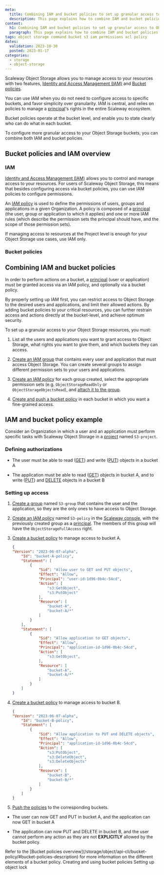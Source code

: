 ```yaml
---
meta:
  title: Combining IAM and bucket policies to set up granular access to Object Storage
  description: This page explains how to combine IAM and bucket policies to manage granular access and action permissions for Object Storage resources.
content:
  h1: Combining IAM and bucket policies to set up granular access to Object Storage
  paragraph: This page explains how to combine IAM and bucket policies to manage granular access and action permissions for Object Storage resources.
tags: object storage command bucket s3 iam permissions acl policy
dates:
  validation: 2023-10-30
  posted: 2023-01-17
categories:
  - storage
  - object-storage
---
```


Scaleway Object Storage allows you to manage access to your resources with two features, [Identity and Access Management (IAM)](/identity-and-access-management/iam/concepts/#iam) and [Bucket policies](/storage/object/api-cli/bucket-policy/).

You can use IAM when you do not need to configure access to specific buckets, and favor simplicity over granularity. IAM is central, and relies on policies to manage a [principal](/identity-and-access-management/iam/concepts/#principal)'s rights in the entire Scaleway ecosystem.

Bucket policies operate at the bucket level, and enable you to state clearly who can do what in each bucket.

To configure more granular access to your Object Storage buckets, you can combine both IAM and bucket policies.

## Bucket policies and IAM overview

### IAM

[Identity and Access Management (IAM)](/identity-and-access-management/iam/concepts/#iam) allows you to control and manage access to your resources. For users of Scaleway Object Storage, this means that besides configuring access via bucket policies, you can use IAM policies to configure permissions.

An [IAM policy](/identity-and-access-management/iam/concepts/#policy) is used to define the permissions of users, groups and applications in a given Organization. A policy is composed of a [principal](/identity-and-access-management/iam/concepts/#principal) (the user, group or application to which it applies) and one or more IAM rules (which describe the permission sets the principal should have, and the scope of those permission sets).

If managing access to resources at the Project level is enough for your Object Storage use cases, use IAM only.

### Bucket policies

<Macro id="storage-bucket-policy" />

## Combining IAM and bucket policies

<Lightbox src="scaleway-bucket-policy-iam-table.webp" alt="" />

In order to perform actions on a bucket, a [principal](/storage/object/concepts/#principal) (user or application) must be granted access via an IAM policy, and optionally via a bucket policy.

By properly setting up IAM first, you can restrict access to Object Storage to the desired users and applications, and limit their allowed actions. By adding bucket policies to your critical resources, you can further restrain access and actions directly at the bucket-level, and achieve optimum security.

To set up a granular access to your Object Storage resources, you must:

1. List all the users and applications you want to grant access to Object Storage, what rights you want to give them, and which buckets they can access.

2. [Create an IAM group](/identity-and-access-management/iam/how-to/create-group/) that contains every user and application that must access Object Storage. 
    <Message type="note">
        You can create several groups to assign different permission sets to your users and applications.
    </Message>
3. [Create an IAM policy](/identity-and-access-management/iam/how-to/create-policy/) for each group created, select the appropriate permission sets (e.g. `ObjectStorageReadOnly` or `ObjectStorageObjectsRead`), and [attach it to the group](/docs/identity-and-access-management/iam/how-to/manage-groups/#attach-a-policy-to-a-group). 

4. [Create and push a bucket policy](/storage/object/api-cli/create-bucket-policy/) in each bucket in which you want a fine-grained access.

<Macro id="important-bucket-policy" />

## IAM and bucket policy example

Consider an Organization in which a user and an application must perform specific tasks with Scaleway Object Storage in a [project](/console/my-project/concepts/#project) named `S3-project`.

### Defining authorizations

- The user must be able to read ([GET](/storage/object/api-cli/object-operations/#getobject)) and write ([PUT](/storage/object/api-cli/object-operations/#putobject)) objects in a bucket A

- The application must be able to read ([GET](/storage/object/api-cli/object-operations/#getobject)) objects in bucket A, and to write ([PUT](/storage/object/api-cli/object-operations/#putobject)) and [DELETE](/storage/object/api-cli/object-operations/#deleteobjects) objects in a bucket B

### Setting up access

1. [Create a group](/identity-and-access-management/iam/how-to/create-group/) named `S3-group` that contains the user and the application, so they are the only ones to have access to Object Storage.

2. [Create an IAM policy](/identity-and-access-management/iam/how-to/create-policy/) named `S3-policy` in the [Scaleway console](https://console.scaleway.com/), with the previously created group as a [principal](identity-and-access-management/iam/concepts/#principal). The members of this group will have the `ObjectStorageFullAccess` right.
3. [Create a bucket policy](/storage/object/api-cli/create-bucket-policy/) to manage access to bucket A.
    ```json
    {
    "Version": "2023-06-07-alpha",
        "Id": "bucket-A-policy",
        "Statement": [
            {
                "Sid": "Allow user to GET and PUT objects",
                "Effect": "Allow",
                "Principal": "user-id-1d96-0b4c-54cd",
                "Action": [
                    "s3:GetObject",
                    "s3:PutObject"
                ],
                "Resource": [
                    "bucket-A",
                    "bucket-A/*"
                ]
            }
        ],
        "Statement": [
            {
                "Sid": "Allow application to GET objects",
                "Effect": "Allow",
                "Principal": "application-id-1d96-0b4c-54cd",
                "Action": [
                    "s3:GetObject",
                ],
                "Resource": [
                    "bucket-A",
                    "bucket-A/*"
                ]
            }
        ]
    }
    ```
4. [Create a bucket policy](/storage/object/api-cli/create-bucket-policy/) to manage access to bucket B.
    ```json
    {
    "Version": "2023-06-07-alpha",
        "Id": "bucket-B-policy",
        "Statement": [
            {
                "Sid": "Allow application to PUT and DELETE objects",
                "Effect": "Allow",
                "Principal": "application-id-1d96-0b4c-54cd",
                "Action": [
                    "s3:PutObject",
                    "s3:DeleteObject",
                    "s3:DeleteObjects"
                ],
                "Resource": [
                    "bucket-B",
                    "bucket-B/*"
                ]
            }
        ]
    }
    ```

5. [Push the policies](/storage/object/api-cli/create-bucket-policy/) to the corresponding buckets.

- The user can now GET and PUT in bucket A, and the application can now GET in bucket A

- The application can now PUT and DELETE in bucket B, and the user cannot perform any action as they are not **EXPLICITLY** allowed by the bucket policy.

<Message type="note">
Refer to the [Bucket policies overview](/storage/object/api-cli/bucket-policy/#bucket-policies-description) for more information on the different elements of a bucket policy.
</Message>

<Navigation title="See Also">
  <PreviousButton to="/storage/object/api-cli/create-bucket-policy">Creating and using bucket policies</PreviousButton>
  <NextButton to="/storage/object/api-cli/object-lock/">Setting up object lock</NextButton>
</Navigation>